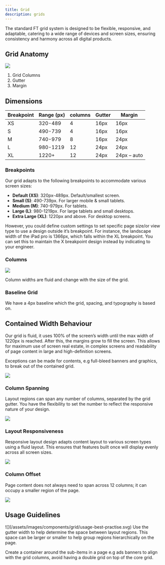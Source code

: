 ```yaml
---
title: Grid
description: grids
---
```


The standard FT grid system is designed to be flexible, responsive, and adaptable, catering to a wide range of devices and screen sizes, ensuring consistency and harmony across all digital products.

## Grid Anatomy

![](/assets/images/components/grid/anatomy.svg)

1. Grid Columns
2. Gutter
3. Margin

## Dimensions

<table>
	<thead>
	<tr>
		<th>Breakpoint</th>
		<th>Range (px)</th>
		<th>columns</th>
		<th>Gutter</th>
		<th>Margin</th>
	</tr>
	</thead>
	<tbody>
	<tr>
		<td>XS</td>
		<td>320-489</td>
		<td>4</td>
		<td>16px</td>
		<td>16px</td>
	</tr>
	<tr>
		<td>S</td>
		<td>490-739</td>
		<td>4</td>
		<td>16px</td>
		<td>16px</td>
	</tr>
	<tr>
		<td>M</td>
		<td>740-979</td>
		<td>8</td>
		<td>16px</td>
		<td>24px</td>
	</tr>
	<tr>
		<td>L</td>
		<td>980-1219</td>
		<td>12</td>
		<td>24px</td>
		<td>24px</td>
	</tr>
	<tr>
		<td>XL</td>
		<td>1220+</td>
		<td>12</td>
		<td>24px</td>
		<td>24px – auto</td>
	</tr>
	</tbody>
</table>

### Breakpoints


Our grid adapts to the following breakpoints to accommodate various screen sizes:

* **Default (XS)**: 320px-489px. Default/smallest screen.
* **Small (S)**: 490-739px. For larger mobile & small tablets.
* **Medium (M)**: 740-979px. For tablets.
* **Large (L)**: 980-1219px. For large tablets and small desktops.
* **Extra Large (XL)**: 1220px and above. For desktop screens.


However, you could define custom settings to set specific page size/or view type to use a design outside it’s breakpoint. For instance, the landscape width of the iPad pro is 1366px, which falls within the XL breakpoint. You can set this to maintain the X breakpoint design instead by indicating to your engineer.

### Columns

![](/assets/images/components/grid/columns.svg)

Column widths are fluid and change with the size of the grid.

### Baseline Grid

We have a 4px baseline which the grid, spacing, and typography is based on.

## Contained Width Behaviour

Our grid is fluid, it uses 100% of the screen’s width until the max width of 1220px is reached. After this, the margins grow to fill the screen. This allows for maximum use of screen real estate, in complex screens and readability of page content in large and high-definition screens.

Exceptions can be made for contents, e.g full-bleed banners and graphics, to break out of the contained grid.

![](/assets/images/components/grid/contained-width.svg)

### Column Spanning

Layout regions can span any number of columns, separated by the grid gutter. You have the flexibility to set the number to reflect the responsive nature of your design.

![](/assets/images/components/grid/column-spanning.svg)

### Layout Responsiveness

Responsive layout design adapts content layout to various screen types using a fluid layout. This ensures that features built once will display evenly across all screen sizes.

![](/assets/images/components/grid/layout-responsiveness.svg)

### Column Offset

Page content does not always need to span across 12 columns; it can occupy a smaller region of the page.

![](/assets/images/components/grid/column-offset.svg)

## Usage Guidelines

<Guideline summary="Content Layout regions" do={true}>
	<p slot="description">
		![](/assets/images/components/grid/usage-best-practise.svg)
		Use the gutter width to help determine the space between layout regions. This space can be larger or smaller to help
		group regions hierarchically on the page.
	</p>
</Guideline>

<Guideline summary="Aligning content to grid" do={true}>
	<p slot="description">
		Create a container around the sub-items in a page e.g ads banners to align with the grid columns, avoid having a
		double grid on top of the core grid.
	</p>
</Guideline>
